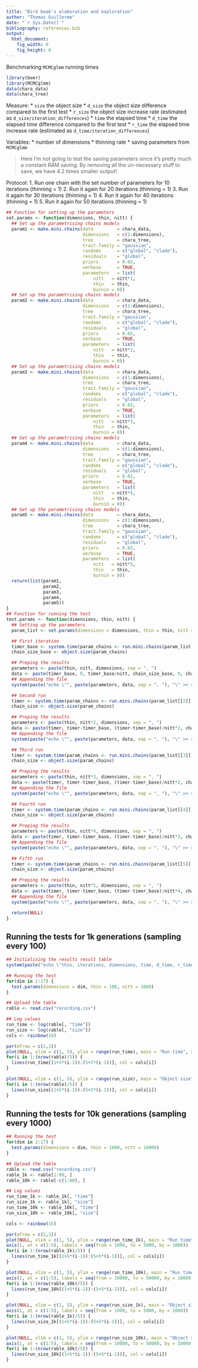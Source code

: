 ```yaml
---
title: "Bird beak's elaboration and exploration"
author: "Thomas Guillerme"
date: "`r Sys.Date()`"
bibliography: references.bib
output:
  html_document:
    fig_width: 8
    fig_height: 8
---
```


Benchmarking `MCMCglmm` running times

```r
library(beer)
library(MCMCglmm)
data(chara_data)
data(chara_tree)
```

Measure:
 * `size` the object size
 * `d_size` the object size difference compared to the first test
 * `r_size` the object size increase rate (estimated as `d_size/iteration_differences`)
 * `time` the elapsed time
 * `d_time` the elapsed time difference compared to the first test
 * `r_time` the elapsed time increase rate (estimated as `d_time/iteration_differences`)

Variables:
 * number of dimensions
 * thinning rate
 * saving parameters from `MCMCglmm`

> Here I'm not going to test the saving parameters since it's pretty much a constant RAM saving. By removing all the un-necessary stuff to save, we have 4.2 times smaller output!

Protocol:
 1. Run one chain with the set number of parameters for 10 iterations (thinning = 1)
 2. Run it again for 20 iterations (thinning = 1)
 3. Run it again for 30 iterations (thinning = 1)
 4. Run it again for 40 iterations (thinning = 1)
 5. Run it again for 50 iterations (thinning = 1)

```r
## Function for setting up the parameters
set.params <- function(dimensions, thin, nitt) {
  ## Set up the parametrising chains models
  param1 <- make.mini.chains(data         = chara_data,
                             dimensions   = c(1:dimensions),
                             tree         = chara_tree,
                             trait.family = "gaussian",
                             randoms      = c("global", "clade"),
                             residuals    = "global",
                             priors       = 0.02,
                             verbose      = TRUE,
                             parameters   = list(
                                 nitt   = nitt*1,
                                 thin   = thin,
                                 burnin = 0))
  ## Set up the parametrising chains models
  param2 <- make.mini.chains(data         = chara_data,
                             dimensions   = c(1:dimensions),
                             tree         = chara_tree,
                             trait.family = "gaussian",
                             randoms      = c("global", "clade"),
                             residuals    = "global",
                             priors       = 0.02,
                             verbose      = TRUE,
                             parameters   = list(
                                 nitt   = nitt*2,
                                 thin   = thin,
                                 burnin = 0))
  ## Set up the parametrising chains models
  param3 <- make.mini.chains(data         = chara_data,
                             dimensions   = c(1:dimensions),
                             tree         = chara_tree,
                             trait.family = "gaussian",
                             randoms      = c("global", "clade"),
                             residuals    = "global",
                             priors       = 0.02,
                             verbose      = TRUE,
                             parameters   = list(
                                 nitt   = nitt*3,
                                 thin   = thin,
                                 burnin = 0))
  ## Set up the parametrising chains models
  param4 <- make.mini.chains(data         = chara_data,
                             dimensions   = c(1:dimensions),
                             tree         = chara_tree,
                             trait.family = "gaussian",
                             randoms      = c("global", "clade"),
                             residuals    = "global",
                             priors       = 0.02,
                             verbose      = TRUE,
                             parameters   = list(
                                 nitt   = nitt*4,
                                 thin   = thin,
                                 burnin = 0))
  ## Set up the parametrising chains models
  param5 <- make.mini.chains(data         = chara_data,
                             dimensions   = c(1:dimensions),
                             tree         = chara_tree,
                             trait.family = "gaussian",
                             randoms      = c("global", "clade"),
                             residuals    = "global",
                             priors       = 0.02,
                             verbose      = TRUE,
                             parameters   = list(
                                 nitt   = nitt*5,
                                 thin   = thin,
                                 burnin = 0))
  return(list(param1,
              param2,
              param3,
              param4,
              param5))
}
## Function for running the test
test.params <- function(dimensions, thin, nitt) {
  ## Setting up the parameters
  param_list <- set.params(dimensions = dimensions, thin = thin, nitt = nitt)

  ## First iteration
  timer_base <- system.time(param_chains <- run.mini.chains(param_list[[1]], replicates = 1))["elapsed"]
  chain_size_base <- object.size(param_chains)

  ## Preping the results
  parameters <- paste(thin, nitt, dimensions, sep = ", ")
  data <- paste(timer_base, 0, timer_base/nitt, chain_size_base, 0, chain_size_base/nitt, sep = ", ")
  ## Appending the file
  system(paste("echo \"", paste(parameters, data, sep = ", "), "\" >> recording.csv"))

  ## Second run
  timer <- system.time(param_chains <- run.mini.chains(param_list[[2]], replicates = 1))["elapsed"]
  chain_size <- object.size(param_chains)

  ## Preping the results
  parameters <- paste(thin, nitt*2, dimensions, sep = ", ")
  data <- paste(timer, timer-timer_base, (timer-timer_base)/nitt*1, chain_size, chain_size-chain_size_base, (chain_size-chain_size_base)/nitt*1, sep = ", ")
  ## Appending the file
  system(paste("echo \"", paste(parameters, data, sep = ", "), "\" >> recording.csv"))

  ## Third run
  timer <- system.time(param_chains <- run.mini.chains(param_list[[3]], replicates = 1))["elapsed"]
  chain_size <- object.size(param_chains)

  ## Preping the results
  parameters <- paste(thin, nitt*3, dimensions, sep = ", ")
  data <- paste(timer, timer-timer_base, (timer-timer_base)/nitt*2, chain_size, chain_size-chain_size_base, (chain_size-chain_size_base)/nitt*2, sep = ", ")
  ## Appending the file
  system(paste("echo \"", paste(parameters, data, sep = ", "), "\" >> recording.csv"))

  ## Fourth run
  timer <- system.time(param_chains <- run.mini.chains(param_list[[4]], replicates = 1))["elapsed"]
  chain_size <- object.size(param_chains)

  ## Preping the results
  parameters <- paste(thin, nitt*4, dimensions, sep = ", ")
  data <- paste(timer, timer-timer_base, (timer-timer_base)/nitt*3, chain_size, chain_size-chain_size_base, (chain_size-chain_size_base)/nitt*3, sep = ", ")
  ## Appending the file
  system(paste("echo \"", paste(parameters, data, sep = ", "), "\" >> recording.csv"))

  ## Fifth run
  timer <- system.time(param_chains <- run.mini.chains(param_list[[5]], replicates = 1))["elapsed"]
  chain_size <- object.size(param_chains)

  ## Preping the results
  parameters <- paste(thin, nitt*5, dimensions, sep = ", ")
  data <- paste(timer, timer-timer_base, (timer-timer_base)/nitt*4, chain_size, chain_size-chain_size_base, (chain_size-chain_size_base)/nitt*4, sep = ", ")
  ## Appending the file
  system(paste("echo \"", paste(parameters, data, sep = ", "), "\" >> recording.csv"))

  return(NULL)
}
```

## Running the tests for 1k generations (sampling every 100)

```r
## Initialising the results result table
system(paste("echo \"thin, iterations, dimensions, time, d_time, r_time, size, d_size, r_size\" > recording.csv"))

## Running the test
for(dim in 2:17) {
  test.params(dimensions = dim, thin = 100, nitt = 1000)
}
```

```r
## Upload the table
rable <- read.csv("recording.csv")

## Log values
run_time <- log(rable[, "time"])
run_size <- log(rable[, "size"])
cols <- rainbow(16)

par(mfrow = c(2,1))
plot(NULL, xlim = c(1, 5), ylim = range(run_time), main = "Run time", xlab = "10s of samples (per 1k iterations)", ylab = "log elapsed seconds")
for(i in 1:(nrow(rable)/5)) {
  lines(run_time[(1+5*(i-1)):(5+5*(i-1))], col = cols[i])
}

plot(NULL, xlim = c(1, 5), ylim = range(run_size), main = "Object size", xlab = "10s of samples (per 1k iterations)", ylab = "log bytes")
for(i in 1:(nrow(rable)/5)) {
  lines(run_size[(1+5*(i-1)):(5+5*(i-1))], col = cols[i])
}
```


## Running the tests for 10k generations (sampling every 1000)

```r
## Running the test
for(dim in 2:17) {
  test.params(dimensions = dim, thin = 1000, nitt = 10000)
}
```

```r
## Upload the table
rable <- read.csv("recording.csv")
rable_1k <- rable[1:80, ]
rable_10k <- rable[-c(1:80), ]

## Log values
run_time_1k <- rable_1k[, "time"]
run_size_1k <- rable_1k[, "size"]
run_time_10k <- rable_10k[, "time"]
run_size_10k <- rable_10k[, "size"]

cols <- rainbow(16)

par(mfrow = c(2,2))
plot(NULL, xlim = c(1, 5), ylim = range(run_time_1k), main = "Run time", xlab = "iterations (thin = 100)", ylab = "elapsed seconds", xaxt = "n")
axis(1, at = c(1:5), labels = seq(from = 1000, to = 5000, by = 1000))
for(i in 1:(nrow(rable_1k)/5)) {
  lines(run_time_1k[(1+5*(i-1)):(5+5*(i-1))], col = cols[i])
}

plot(NULL, xlim = c(1, 5), ylim = range(run_time_10k), main = "Run time", xlab = "iterations (thin = 1000)", ylab = "elapsed seconds", xaxt = "n")
axis(1, at = c(1:5), labels = seq(from = 10000, to = 50000, by = 10000))
for(i in 1:(nrow(rable_10k)/5)) {
  lines(run_time_10k[(1+5*(i-1)):(5+5*(i-1))], col = cols[i])
}

plot(NULL, xlim = c(1, 5), ylim = range(run_size_1k), main = "Object size", xlab = "iterations (thin = 100)", ylab = "bytes", xaxt = "n")
axis(1, at = c(1:5), labels = seq(from = 1000, to = 5000, by = 1000))
for(i in 1:(nrow(rable_1k)/5)) {
  lines(run_size_1k[(1+5*(i-1)):(5+5*(i-1))], col = cols[i])
}

plot(NULL, xlim = c(1, 5), ylim = range(run_size_10k), main = "Object size", xlab = "iterations (thin = 1000)", ylab = "bytes", xaxt = "n")
axis(1, at = c(1:5), labels = seq(from = 10000, to = 50000, by = 10000))
for(i in 1:(nrow(rable_10k)/5)) {
  lines(run_size_10k[(1+5*(i-1)):(5+5*(i-1))], col = cols[i])
}
```

